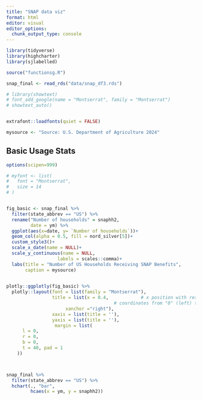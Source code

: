 ```yaml
---
title: "SNAP data viz"
format: html
editor: visual
editor_options: 
  chunk_output_type: console
---
```


```r

library(tidyverse)
library(highcharter)
library(sjlabelled)

source("functionsg.R")

snap_final <- read_rds("data/snap_df3.rds")

# library(showtext)
# font_add_google(name = "Montserrat", family = "Montserrat")
# showtext_auto()


extrafont::loadfonts(quiet = FALSE)

mysource <- "Source: U.S. Department of Agriculture 2024"

```

## Basic Usage Stats

```r
options(scipen=999)

# myfont <- list(
#   font = "Montserrat",
#   size = 14
# )


fig_basic <- snap_final %>% 
  filter(state_abbrev == "US") %>% 
  rename("Number of households" = snaphh2, 
         date = ym) %>% 
  ggplot(aes(x=date, y= `Number of households`))+
  geom_col(alpha = 0.5, fill = nord_silver[5])+
  custom_style3()+
  scale_x_date(name = NULL)+
  scale_y_continuous(name = NULL, 
                   labels = scales::comma)+
  labs(title = "Number of US Households Receiving SNAP Benefits", 
       caption = mysource)

  
plotly::ggplotly(fig_basic) %>% 
  plotly::layout(font = list(family = "Montserrat"), 
                 title = list(x = 0.4,            # x position with respect to `xref` in normalized 
                                        # coordinates from "0" (left) to "1" (right).
                      xanchor ="right"), 
                 xaxis = list(title = ''), 
                 yaxis = list(title = ''), 
                  margin = list(
      l = 0,
      r = 0,
      b = 0,
      t = 40, pad = 1
    ))



snap_final %>% 
  filter(state_abbrev == "US") %>% 
  hchart(., "bar",
         hcaes(x = ym, y = snaphh2))
















```


